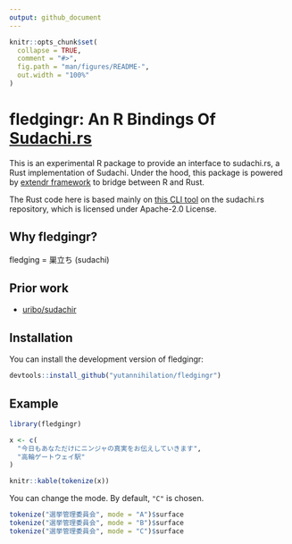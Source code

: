 ```yaml
---
output: github_document
---
```


<!-- README.md is generated from README.Rmd. Please edit that file -->

```r
knitr::opts_chunk$set(
  collapse = TRUE,
  comment = "#>",
  fig.path = "man/figures/README-",
  out.width = "100%"
)
```

# fledgingr: An R Bindings Of [Sudachi.rs](https://github.com/WorksApplications/sudachi.rs)

<!-- badges: start -->
<!-- badges: end -->

This is an experimental R package to provide an interface to sudachi.rs, a Rust implementation of Sudachi.
Under the hood, this package is powered by [extendr framework](https://extendr.github.io/) to bridge between R and Rust.


The Rust code here is based mainly on [this CLI tool](https://github.com/WorksApplications/sudachi.rs/blob/ad1f15818536a379c668ea48fcebaca2278df38e/sudachi-cli/src/main.rs) on
the sudachi.rs repository, which is licensed under Apache-2.0 License.

## Why fledgingr?

fledging = 巣立ち (sudachi)

## Prior work

* [uribo/sudachir](https://github.com/uribo/sudachir)

## Installation

You can install the development version of fledgingr:

``` r
devtools::install_github("yutannihilation/fledgingr")
```

## Example

```r
library(fledgingr)

x <- c(
  "今日もあなただけにニンジャの真実をお伝えしていきます",
  "高輪ゲートウェイ駅"
)

knitr::kable(tokenize(x))
```

You can change the mode. By default, `"C"` is chosen.

```r
tokenize("選挙管理委員会", mode = "A")$surface
tokenize("選挙管理委員会", mode = "B")$surface
tokenize("選挙管理委員会", mode = "C")$surface
```

